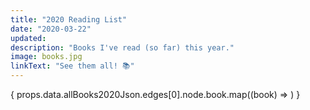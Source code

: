 ```yaml
---
title: "2020 Reading List"
date: "2020-03-22"
updated:
description: "Books I've read (so far) this year."
image: books.jpg
linkText: "See them all! 📚"
---
```



<List dense>
    {
        props.data.allBooks2020Json.edges[0].node.book.map((book) => 
            <ListItem button component="a" href={book.link} target="_blank" key={book.id}>
                <ListItemAvatar>
                    <Avatar style={{height: 'auto'}} variant="rounded" alt={book.title} src={book.image_url} />
                </ListItemAvatar>
                <ListItemText
                    primary={book.title}
                    secondary={book.authors.author.name}
                />
            </ListItem>
        )
    }
</List>

